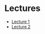 # Lectures

- [Lecture 1](https://kevinghunt.github.io/ComputationCamp/lectures/Lecture1.html)
- [Lecture 2](https://kevinghunt.github.io/ComputationCamp/lectures/Lecture2.html)